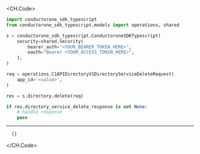 
<CH.Code>
```python Delete.py
import conductorone_sdk_typescript
from conductorone_sdk_typescript.models import operations, shared

s = conductorone_sdk_typescript.ConductoroneSDKTypescript(
    security=shared.Security(
        bearer_auth="<YOUR_BEARER_TOKEN_HERE>",
        oauth="Bearer <YOUR_ACCESS_TOKEN_HERE>",
    ),
)

req = operations.C1APIDirectoryV1DirectoryServiceDeleteRequest(
    app_id='<value>',
)

res = s.directory.delete(req)

if res.directory_service_delete_response is not None:
    # handle response
    pass

```
---

```json Example Response
  {}
```
</CH.Code>
